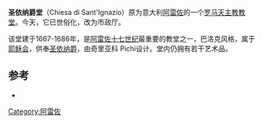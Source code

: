 '''圣依纳爵堂'''（Chiesa di Sant'Ignazio）原为意大利[[阿雷佐|阿雷佐]]的一个[[罗马天主教|罗马天主教]][[教堂|教堂]]。今天，它已世俗化，改为市政厅。

该堂建于1667-1686年，是[[阿雷佐|阿雷佐]][[十七世纪|十七世纪]]最重要的教堂之一，巴洛克风格，属于[[耶稣会|耶稣会]]，供奉[[圣依纳爵|圣依纳爵]]，由奇里亚科 Pichi设计。堂内仍拥有若干艺术品。

==参考==
{{Reflist}}
*{{cite web|url=http://web.rete.toscana.it/Fede/|title=Fonte: scheda nei "Luoghi della Fede", Regione Toscana|accessdate=2016-07-29|archive-date=2014-12-29|archive-url=https://web.archive.org/web/20141229001123/http://web.rete.toscana.it/Fede/|dead-url=no}}
[[Category:阿雷佐|Category:阿雷佐]]
